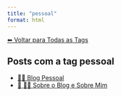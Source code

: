 ```yaml
---
title: "pessoal"
format: html
---
```


[⬅ Voltar para Todas as Tags](../tags.qmd)

## Posts com a tag **pessoal**

- [🧑‍🏫 Blog Pessoal](/posts/pessoal/index.html)
- [📘 🧑‍💻 Sobre o Blog e Sobre Mim](/posts/pessoal/sobre-o-blog.html)
